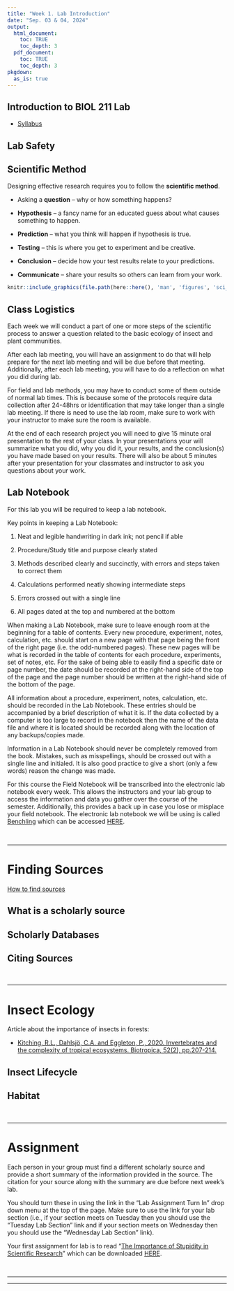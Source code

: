 ```yaml
---
title: "Week 1. Lab Introduction"
date: "Sep. 03 & 04, 2024"
output: 
  html_document:
    toc: TRUE
    toc_depth: 3
  pdf_document:
    toc: TRUE
    toc_depth: 3
pkgdown:
  as_is: true
---
```

## Introduction to BIOL 211 Lab

* [Syllabus](https://aroles.github.io/biol211/index.html)

## Lab Safety


## Scientific Method

Designing effective research requires you to follow the **scientific method**.

* Asking a **question** – why or how something happens?

* **Hypothesis** – a fancy name for an educated guess about what causes something to happen.

* **Prediction** – what you think will happen if hypothesis is true.

* **Testing** – this is where you get to experiment and be creative.

* **Conclusion** – decide how your test results relate to your predictions.

* **Communicate** – share your results so others can learn from your work.

```r
knitr::include_graphics(file.path(here::here(), 'man', 'figures', 'sci_method.jpg'), dpi = 100)
```

## Class Logistics

Each week we will conduct a part of one or more steps of the scientific process to answer a question related to the basic ecology of insect and plant communities.

After each lab meeting, you will have an assignment to do that will help prepare for the next lab meeting and will be due before that meeting. Additionally, after each lab meeting, you will have to do a reflection on what you did during lab.

For field and lab methods, you may have to conduct some of them outside of normal lab times. This is because some of the protocols require data collection after 24-48hrs or identification that may take longer than a single lab meeting. If there is need to use the lab room, make sure to work with your instructor to make sure the room is available.

At the end of each research project you will need to give 15 minute oral presentation to the rest of your class. In your presentations your will summarize what you did, why you did it, your results, and the conclusion(s) you have made based on your results. There will also be about 5 minutes after your presentation for your classmates and instructor to ask you questions about your work.

## Lab Notebook

For this lab you will be required to keep a lab notebook.

Key points in keeping a Lab Notebook:

1.	Neat and legible handwriting in dark ink; not pencil if able

2.	Procedure/Study title and purpose clearly stated

3.	Methods described clearly and succinctly, with errors and steps taken to correct them

4.	Calculations performed neatly showing intermediate steps

5.	Errors crossed out with a single line

6.	All pages dated at the top and numbered at the bottom

When making a Lab Notebook, make sure to leave enough room at the beginning for a table of contents. Every new procedure, experiment, notes, calculation, etc. should start on a new page with that page being the front of the right page (i.e. the odd-numbered pages). These new pages will be what is recorded in the table of contents for each procedure, experiments, set of notes, etc. For the sake of being able to easily find a specific date or page number, the date should be recorded at the right-hand side of the top of the page and the page number should be written at the right-hand side of the bottom of the page.

All information about a procedure, experiment, notes, calculation, etc. should be recorded in the Lab Notebook. These entries should be accompanied by a brief description of what it is. If the data collected by a computer is too large to record in the notebook then the name of the data file and where it is located should be recorded along with the location of any backups/copies made.

Information in a Lab Notebook should never be completely removed from the book. Mistakes, such as misspellings, should be crossed out with a single line and initialed. It is also good practice to give a short (only a few words) reason the change was made.

For this course the Field Notebook will be transcribed into the electronic lab notebook every week. This allows the instructors and your lab group to access the information and data you gather over the course of the semester. Additionally, this provides a back up in case you lose or misplace your field notebook. The electronic lab notebook we will be using is called [Benchling](https://www.benchling.com/) which can be accessed [HERE](https://www.benchling.com/).

<br>

***

# Finding Sources

[How to find sources](https://vimeo.com/user5041809/collections)

## What is a scholarly source

## Scholarly Databases

## Citing Sources

<br>

***

# Insect Ecology

Article about the importance of insects in forests:

* [Kitching, R.L., Dahlsjö, C.A. and Eggleton, P., 2020. Invertebrates and the complexity of tropical ecosystems. Biotropica, 52(2), pp.207-214.](sheets/sci_articles/Kitching_et_al_2020.pdf)

## Insect Lifecycle

## Habitat

<br>

***

# Assignment

Each person in your group must find a different scholarly source and provide a short summary of the information provided in the source. The citation for your source along with the summary are due before next week's lab. 

You should turn these in using the link in the "Lab Assignment Turn In" drop down menu at the top of the page. Make sure to use the link for your lab section (i.e., if your section meets on Tuesday then you should use the "Tuesday Lab Section" link and if your section meets on Wednesday then you should use the "Wednesday Lab Section" link). 

Your first assignment for lab is to read "[The Importance of Stupidity in Scientific Research](sheets/sci_articles/Importance_of_stupidity.pdf)" which can be downloaded [HERE](sheets/sci_articles/Importance_of_stupidity.pdf).


<br>

***

***
